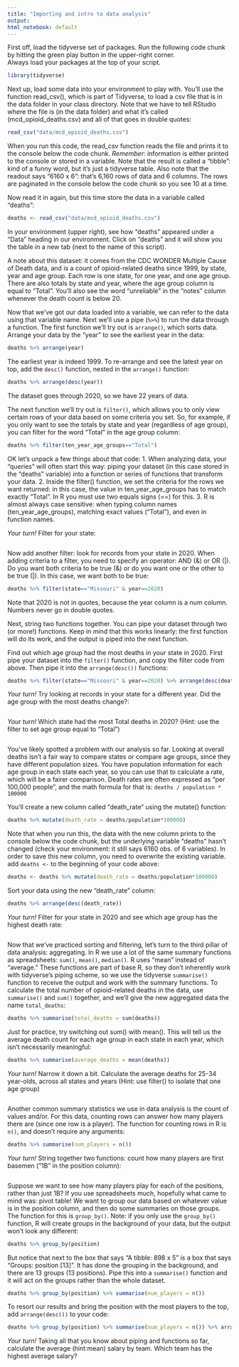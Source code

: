 ```yaml
---
title: "Importing and intro to data analysis"
output: 
html_notebook: default
---
```


First off, load the tidyverse set of packages. Run the following code chunk by hitting the green play button in the upper-right corner.  
Always load your packages at the top of your script. 
```r
library(tidyverse)
```

Next up, load some data into your environment to play with. You'll use the function read_csv(), which is part of Tidyverse, to load a csv file that is in the data folder in your class directory. Note that we have to tell RStudio where the file is (in the data folder) and what it's called (mcd_opioid_deaths.csv) and all of that goes in double quotes:
```r
read_csv("data/mcd_opioid_deaths.csv")
```

When you run this code, the read_csv function reads the file and prints it to the console below the code chunk. *Remember*: information is either printed to the console or stored in a variable. 
Note that the result is called a "tibble": kind of a funny word, but it's just a tidyverse table. Also note that the readout says "6160 x 6": that's 6,160 rows of data and 6 columns. The rows are paginated in the console below the code chunk so you see 10 at a time. 

Now read it in again, but this time store the data in a variable called "deaths":
```r
deaths <- read_csv("data/mcd_opioid_deaths.csv")
```

In your environment (upper right), see how "deaths" appeared under a "Data" heading in our environment. Click on "deaths" and it will show you the table in a new tab (next to the name of this script). 

A note about this dataset: it comes from the CDC WONDER Multiple Cause of Death data, and is a count of opioid-related deaths since 1999, by state, year and age group. Each row is one state, for one year, and one age group. There are also totals by state and year, where the age group column is equal to "Total". You'll also see the word "unreliable" in the "notes" column whenever the death count is below 20.

Now that we've got our data loaded into a variable, we can refer to the data using that variable name. Next we'll use a pipe (`%>%`) to run the data through a function. The first function we'll try out is `arrange()`, which sorts data. Arrange your data by the "year" to see the earliest year in the data:
```r
deaths %>% arrange(year)
```

The earliest year is indeed 1999. To re-arrange and see the latest year on top, add the `desc()` function, nested in the `arrange()` function: 
```r
deaths %>% arrange(desc(year))
```

The dataset goes through 2020, so we have 22 years of data.

The next function we'll try out is `filter()`, which allows you to only view certain rows of your data based on some criteria you set. So, for example, if you only want to see the totals by state and year (regardless of age group), you can filter for the word "Total" in the age group column: 
```r
deaths %>% filter(ten_year_age_groups=="Total")
```

OK let's unpack a few things about that code: 
1. When analyzing data, your "queries" will often start this way: piping your dataset (in this case stored in the "deaths" variable) into a function or series of functions that transform your data. 
2. Inside the filter() function, we set the criteria for the rows we want returned: in this case, the value in ten_year_age_groups has to match exactly "Total". In R you must use two equals signs (==) for this. 
3. R is almost always case sensitive: when typing column names (ten_year_age_groups), matching exact values ("Total"), and even in function names.

*Your turn!* Filter for your state:
```r

```

Now add another filter: look for records from your state in 2020. When adding criteria to a filter, you need to specify an operator: AND (&) or OR (|). Do you want both criteria to be true (&) or do you want one or the other to be true (|). In this case, we want both to be true: 
```r
deaths %>% filter(state=="Missouri" & year==2020)
```

Note that 2020 is not in quotes, because the year column is a num column. Numbers never go in double quotes.

Next, string two functions together. You can pipe your dataset through two (or more!) functions. Keep in mind that this works linearly: the first function will do its work, and the output is piped into the next function. 

Find out which age group had the most deaths in your state in 2020. First pipe your dataset into the `filter()` function, and copy the filter code from above. Then pipe it into the `arrange(desc())` functions:
```r
deaths %>% filter(state=="Missouri" & year==2020) %>% arrange(desc(deaths))
```

*Your turn!* Try looking at records in your state for a different year. Did the age group with the most deaths change?:
```r

```

*Your turn!* Which state had the most Total deaths in 2020? (Hint: use the filter to set age group equal to "Total")
```r

```

You've likely spotted a problem with our analysis so far. Looking at overall deaths isn't a fair way to compare states or compare age groups, since they have different population sizes. You have population information for each age group in each state each year, so you can use that to calculate a rate, which will be a fairer comparison. Death rates are often expressed as "per 100,000 people", and the math formula for that is: 
`deaths / population * 100000`

You'll create a new column called "death_rate" using the mutate() function: 
```r
deaths %>% mutate(death_rate = deaths/population*100000)
```

Note that when you run this, the data with the new column prints to the console below the code chunk, but the underlying variable "deaths" hasn't changed (check your environment: it still says 6160 obs. of 6 variables). In order to save this new column, you need to overwrite the existing variable. add `deaths <-` to the beginning of your code above:

```r
deaths <- deaths %>% mutate(death_rate = deaths/population*100000)
```

Sort your data using the new "death_rate" column:
```r
deaths %>% arrange(desc(death_rate))
```


*Your turn!* Filter for your state in 2020 and see which age group has the highest death rate: 
```r

```


Now that we've practiced sorting and filtering, let's turn to the third pillar of data analysis: aggregating. In R we use a lot of the same summary functions as spreadsheets: `sum()`, `mean()`, `median()`. R uses "mean" instead of "average." 
These functions are part of base R, so they don't inherently work with tidyverse's piping scheme, so we use the tidyverse `summarise()` function to receive the output and work with the summary functions. 
To calculate the total number of opioid-related deaths in the data, use `summarise()` and `sum()` together, and we'll give the new aggregated data the name `total_deaths`: 
```r
deaths %>% summarise(total_deaths = sum(deaths))
```

Just for practice, try switching out sum() with mean(). This will tell us the average death count for each age group in each state in each year, which isn't necessarily meaningful: 
```r
deaths %>% summarise(average_deaths = mean(deaths))
```

*Your turn!* Narrow it down a bit. Calculate the average deaths for 25-34 year-olds, across all states and years (Hint: use filter() to isolate that one age group)
```r

```

Another common summary statistics we use in data analysis is the count of values and/or. For this data, counting rows can answer how many players there are (since one row is a player). The function for counting rows in R is `n()`, and doesn't require any arguments:
```r
deaths %>% summarise(num_players = n())
```

*Your turn!* String together two functions: count how many players are first basemen ("1B" in the position column):
```r

```

Suppose we want to see how many players play for each of the positions, rather than just 1B? If you use spreadsheets much, hopefully what came to mind was: pivot table! We want to group our data based on whatever value is in the position column, and then do some summaries on those groups. 
The function for this is `group_by()`. Note: if you only use the `group_by()` function, R will create groups in the background of your data, but the output won't look any different: 
```r
deaths %>% group_by(position)
```

But notice that next to the box that says "A tibble: 898 x 5" is a box that says "Groups: position [13]". It has done the grouping in the background, and there are 13 groups (13 positions). Pipe this into a `summarise()` function and it will act on the groups rather than the whole dataset.

```r
deaths %>% group_by(position) %>% summarise(num_players = n())
```

To resort our results and bring the position with the most players to the top, add `arrange(desc())` to your code:
```r
deaths %>% group_by(position) %>% summarise(num_players = n()) %>% arrange(desc(num_players))
```

*Your turn!* Taking all that you know about piping and functions so far, calculate the average (hint:mean) salary by team. Which team has the highest average salary? 
```r

```



